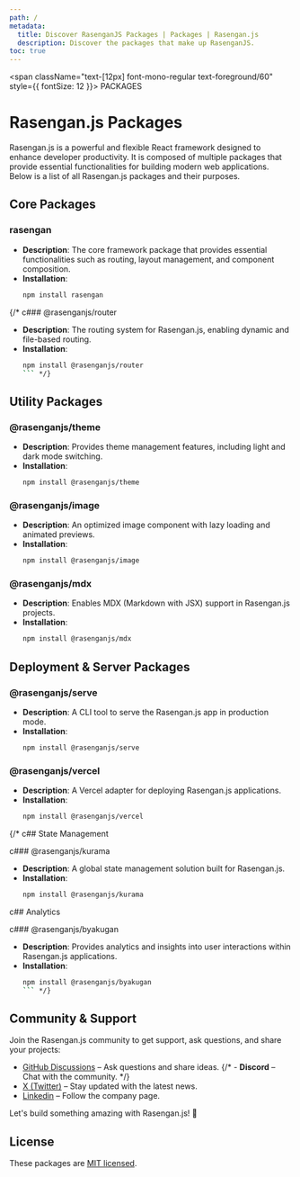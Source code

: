 ```yaml
---
path: /
metadata:
  title: Discover RasenganJS Packages | Packages | Rasengan.js
  description: Discover the packages that make up RasenganJS.
toc: true
---
```


<span className="text-[12px] font-mono-regular text-foreground/60" style={{ fontSize: 12 }}>
  PACKAGES
</span>
# Rasengan.js Packages

Rasengan.js is a powerful and flexible React framework designed to enhance developer productivity. It is composed of multiple packages that provide essential functionalities for building modern web applications. Below is a list of all Rasengan.js packages and their purposes.

## Core Packages

### rasengan
- **Description**: The core framework package that provides essential functionalities such as routing, layout management, and component composition.
- **Installation**:
  ```bash title="Terminal"
  npm install rasengan
  ```
{/* 
c### @rasenganjs/router
- **Description**: The routing system for Rasengan.js, enabling dynamic and file-based routing.
- **Installation**:
  ```bash title="Terminal"
  npm install @rasenganjs/router
  ``` */}

## Utility Packages

### @rasenganjs/theme
- **Description**: Provides theme management features, including light and dark mode switching.
- **Installation**:
  ```bash title="Terminal"
  npm install @rasenganjs/theme
  ```

### @rasenganjs/image
- **Description**: An optimized image component with lazy loading and animated previews.
- **Installation**:
  ```bash title="Terminal"
  npm install @rasenganjs/image
  ```

### @rasenganjs/mdx
- **Description**: Enables MDX (Markdown with JSX) support in Rasengan.js projects.
- **Installation**:
  ```bash title="Terminal"
  npm install @rasenganjs/mdx
  ```

## Deployment & Server Packages

### @rasenganjs/serve
- **Description**: A CLI tool to serve the Rasengan.js app in production mode.
- **Installation**:
  ```bash title="Terminal"
  npm install @rasenganjs/serve
  ```

### @rasenganjs/vercel
- **Description**: A Vercel adapter for deploying Rasengan.js applications.
- **Installation**:
  ```bash title="Terminal"
  npm install @rasenganjs/vercel
  ```

{/* 
c## State Management

c### @rasenganjs/kurama
- **Description**: A global state management solution built for Rasengan.js.
- **Installation**:
  ```bash title="Terminal"
  npm install @rasenganjs/kurama
  ```

c## Analytics

c### @rasenganjs/byakugan
- **Description**: Provides analytics and insights into user interactions within Rasengan.js applications.
- **Installation**:
  ```bash title="Terminal"
  npm install @rasenganjs/byakugan
  ``` */}

## Community & Support

Join the Rasengan.js community to get support, ask questions, and share your projects:

- <a href="https://github.com/rasengan-dev/rasenganjs/discussions" target="_blank" rel="noopener noreferrer">GitHub Discussions</a> – Ask questions and share ideas.
{/* - **Discord** – Chat with the community. */}
- <a href="https://x.com/rasenganjs" target="_blank" rel="noopener noreferrer">X (Twitter)</a> – Stay updated with the latest news.
- <a href="https://www.linkedin.com/company/rasenganjs/" target="_blank" rel="noopener noreferrer">Linkedin</a> – Follow the company page.

Let's build something amazing with Rasengan.js! 🚀

## License

These packages are [MIT licensed](https://github.com/rasengan-dev/rasenganjs/blob/main/LICENSE).

